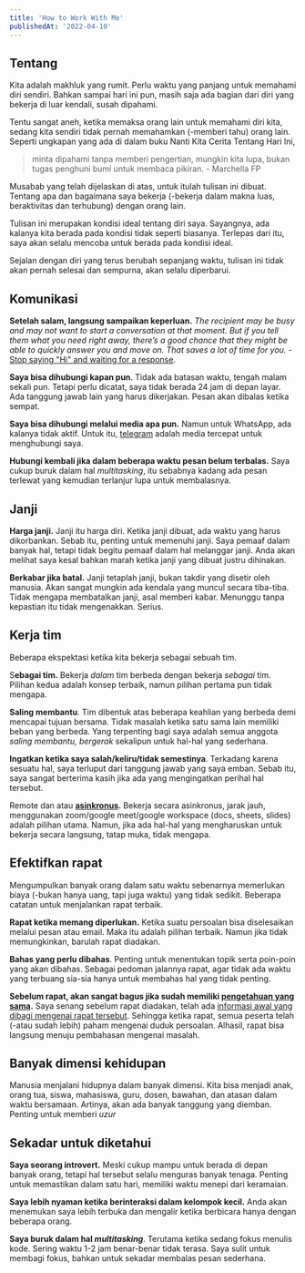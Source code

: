 ```yaml
---
title: 'How to Work With Me'
publishedAt: '2022-04-10'
---
```


## Tentang

Kita adalah makhluk yang rumit. Perlu waktu yang panjang untuk memahami diri sendiri. Bahkan sampai hari ini pun, masih saja ada bagian dari diri yang bekerja di luar kendali, susah dipahami.

Tentu sangat aneh, ketika memaksa orang lain untuk memahami diri kita, sedang kita sendiri tidak pernah memahamkan (-memberi tahu) orang lain. Seperti ungkapan yang ada di dalam buku Nanti Kita Cerita Tentang Hari Ini,

> minta dipahami tanpa memberi pengertian, mungkin kita lupa, bukan tugas penghuni bumi untuk membaca pikiran. - Marchella FP

Musabab yang telah dijelaskan di atas, untuk itulah tulisan ini dibuat. Tentang apa dan bagaimana saya bekerja (-bekerja dalam makna luas, beraktivitas dan terhubung) dengan orang lain.

Tulisan ini merupakan kondisi ideal tentang diri saya. Sayangnya, ada kalanya kita berada pada kondisi tidak seperti biasanya. Terlepas dari itu, saya akan selalu mencoba untuk berada pada kondisi ideal.

Sejalan dengan diri yang terus berubah sepanjang waktu, tulisan ini tidak akan pernah selesai dan sempurna, akan selalu diperbarui.

## Komunikasi

**Setelah salam, langsung sampaikan keperluan.** _The recipient may be busy and may not want to start a conversation at that moment. But if you tell them what you need right away, there’s a good chance that they might be able to quickly answer you and move on. That saves a lot of time for you._ - [Stop saying "Hi" and waiting for a response](https://iamvishnu.com/posts/stop-saying-hi-and-waiting-for-a-response).

**Saya bisa dihubungi kapan pun**. Tidak ada batasan waktu, tengah malam sekali pun. Tetapi perlu dicatat, saya tidak berada 24 jam di depan layar. Ada tanggung jawab lain yang harus dikerjakan. Pesan akan dibalas ketika sempat.

**Saya bisa dihubungi melalui media apa pun.** Namun untuk WhatsApp, ada kalanya tidak aktif. Untuk itu, [telegram](https://t.me/zakiego) adalah media tercepat untuk menghubungi saya.

**Hubungi kembali jika dalam beberapa waktu pesan belum terbalas.** Saya cukup buruk dalam hal _multitasking_, itu sebabnya kadang ada pesan terlewat yang kemudian terlanjur lupa untuk membalasnya.

## Janji

**Harga janji.** Janji itu harga diri. Ketika janji dibuat, ada waktu yang harus dikorbankan. Sebab itu, penting untuk memenuhi janji. Saya pemaaf dalam banyak hal, tetapi tidak begitu pemaaf dalam hal melanggar janji. Anda akan melihat saya kesal bahkan marah ketika janji yang dibuat justru dihinakan.

**Berkabar jika batal.** Janji tetaplah janji, bukan takdir yang disetir oleh manusia. Akan sangat mungkin ada kendala yang muncul secara tiba-tiba. Tidak mengapa membatalkan janji, asal memberi kabar. Menunggu tanpa kepastian itu tidak mengenakkan. Serius.

## Kerja tim

Beberapa ekspektasi ketika kita bekerja sebagai sebuah tim.

S**ebagai tim.** Bekerja _dalam_ tim berbeda dengan bekerja _sebagai_ tim. Pilihan kedua adalah konsep terbaik, namun pilihan pertama pun tidak mengapa.

**Saling membantu**. Tim dibentuk atas beberapa keahlian yang berbeda demi mencapai tujuan bersama. Tidak masalah ketika satu sama lain memiliki beban yang berbeda. Yang terpenting bagi saya adalah semua anggota _saling membantu, bergerak_ sekalipun untuk hal-hal yang sederhana.

**Ingatkan ketika saya salah/keliru/tidak semestinya**. Terkadang karena sesuatu hal, saya terluput dari tanggung jawab yang saya emban. Sebab itu, saya sangat berterima kasih jika ada yang mengingatkan perihal hal tersebut.

Remote dan atau **[asinkronus](https://medium.com/pujanggateknologi/produktif-dengan-kerjasama-asinkronus-1f42ad787d41).** Bekerja secara asinkronus, jarak jauh, menggunakan zoom/google meet/google workspace (docs, sheets, slides) adalah pilihan utama. Namun, jika ada hal-hal yang mengharuskan untuk bekerja secara langsung, tatap muka, tidak mengapa.

## Efektifkan rapat

Mengumpulkan banyak orang dalam satu waktu sebenarnya memerlukan biaya (-bukan hanya uang, tapi juga waktu) yang tidak sedikit. Beberapa catatan untuk menjalankan rapat terbaik.

**Rapat ketika memang diperlukan.** Ketika suatu persoalan bisa diselesaikan melalui pesan atau email. Maka itu adalah pilihan terbaik. Namun jika tidak memungkinkan, barulah rapat diadakan.

**Bahas yang perlu dibahas**. Penting untuk menentukan topik serta poin-poin yang akan dibahas. Sebagai pedoman jalannya rapat, agar tidak ada waktu yang terbuang sia-sia hanya untuk membahas hal yang tidak penting.

**Sebelum rapat, akan sangat bagus jika sudah memiliki [pengetahuan yang sama](https://boz.com/articles/mutual-knowledge).** Saya senang sebelum rapat diadakan, telah ada [informasi awal yang dibagi mengenai rapat tersebut](https://writingcooperative.com/the-anatomy-of-an-amazon-6-pager-fc79f31a41c9). Sehingga ketika rapat, semua peserta telah (-atau sudah lebih) paham mengenai duduk persoalan. Alhasil, rapat bisa langsung menuju pembahasan mengenai masalah.

## Banyak dimensi kehidupan

Manusia menjalani hidupnya dalam banyak dimensi. Kita bisa menjadi anak, orang tua, siswa, mahasiswa, guru, dosen, bawahan, dan atasan dalam waktu bersamaan. Artinya, akan ada banyak tanggung yang diemban. Penting untuk memberi _uzur_

## Sekadar untuk diketahui

**Saya seorang introvert.** Meski cukup mampu untuk berada di depan banyak orang, tetapi hal tersebut selalu menguras banyak tenaga. Penting untuk memastikan dalam satu hari, memiliki waktu menepi dari keramaian.

**Saya lebih nyaman ketika berinteraksi dalam kelompok kecil.** Anda akan menemukan saya lebih terbuka dan mengalir ketika berbicara hanya dengan beberapa orang.

**Saya buruk dalam hal _multitasking_**. Terutama ketika sedang fokus menulis kode. Sering waktu 1-2 jam benar-benar tidak terasa. Saya sulit untuk membagi fokus, bahkan untuk sekadar membalas pesan sederhana.
